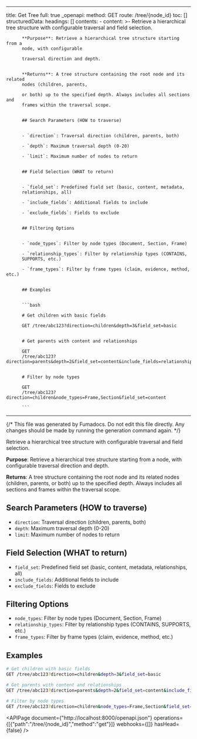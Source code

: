 <!-- AUTO-GENERATED: fumadocs-openapi (safe to overwrite) -->

---
title: Get Tree
full: true
_openapi:
  method: GET
  route: /tree/{node_id}
  toc: []
  structuredData:
    headings: []
    contents:
      - content: >-
          Retrieve a hierarchical tree structure with configurable traversal and
          field selection.


          **Purpose**: Retrieve a hierarchical tree structure starting from a
          node, with configurable

          traversal direction and depth.


          **Returns**: A tree structure containing the root node and its related
          nodes (children, parents,

          or both) up to the specified depth. Always includes all sections and
          frames within the traversal scope.


          ## Search Parameters (HOW to traverse)


          - `direction`: Traversal direction (children, parents, both)

          - `depth`: Maximum traversal depth (0-20)

          - `limit`: Maximum number of nodes to return


          ## Field Selection (WHAT to return)


          - `field_set`: Predefined field set (basic, content, metadata,
          relationships, all)

          - `include_fields`: Additional fields to include

          - `exclude_fields`: Fields to exclude


          ## Filtering Options


          - `node_types`: Filter by node types (Document, Section, Frame)

          - `relationship_types`: Filter by relationship types (CONTAINS,
          SUPPORTS, etc.)

          - `frame_types`: Filter by frame types (claim, evidence, method, etc.)


          ## Examples


          ```bash

          # Get children with basic fields

          GET /tree/abc123?direction=children&depth=3&field_set=basic


          # Get parents with content and relationships

          GET
          /tree/abc123?direction=parents&depth=2&field_set=content&include_fields=relationships


          # Filter by node types

          GET
          /tree/abc123?direction=children&node_types=Frame,Section&field_set=content

          ```
---

{/* This file was generated by Fumadocs. Do not edit this file directly. Any changes should be made by running the generation command again. */}

Retrieve a hierarchical tree structure with configurable traversal and field selection.

**Purpose**: Retrieve a hierarchical tree structure starting from a node, with configurable
traversal direction and depth.

**Returns**: A tree structure containing the root node and its related nodes (children, parents,
or both) up to the specified depth. Always includes all sections and frames within the traversal scope.

## Search Parameters (HOW to traverse)

- `direction`: Traversal direction (children, parents, both)
- `depth`: Maximum traversal depth (0-20)
- `limit`: Maximum number of nodes to return

## Field Selection (WHAT to return)

- `field_set`: Predefined field set (basic, content, metadata, relationships, all)
- `include_fields`: Additional fields to include
- `exclude_fields`: Fields to exclude

## Filtering Options

- `node_types`: Filter by node types (Document, Section, Frame)
- `relationship_types`: Filter by relationship types (CONTAINS, SUPPORTS, etc.)
- `frame_types`: Filter by frame types (claim, evidence, method, etc.)

## Examples

```bash
# Get children with basic fields
GET /tree/abc123?direction=children&depth=3&field_set=basic

# Get parents with content and relationships
GET /tree/abc123?direction=parents&depth=2&field_set=content&include_fields=relationships

# Filter by node types
GET /tree/abc123?direction=children&node_types=Frame,Section&field_set=content
```

<APIPage document={"http://localhost:8000/openapi.json"} operations={[{"path":"/tree/{node_id}","method":"get"}]} webhooks={[]} hasHead={false} />